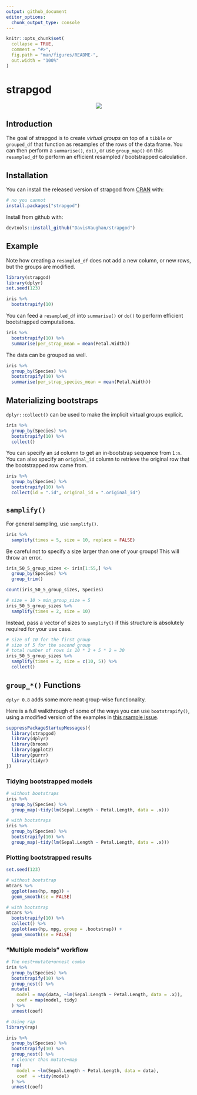 ```yaml
---
output: github_document
editor_options: 
  chunk_output_type: console
---
```


<!-- README.md is generated from README.Rmd. Please edit that file -->

```r
knitr::opts_chunk$set(
  collapse = TRUE,
  comment = "#>",
  fig.path = "man/figures/README-",
  out.width = "100%"
)
```
# strapgod

<p align="center">
  <img src="./man/figures/strap-god.jpg">
</p>

## Introduction

The goal of strapgod is to create _virtual groups_ on top of a `tibble` or 
`grouped_df` that function as resamples of the rows of the data frame. You can
then perform a `summarise()`, `do()`, or use `group_map()` on this 
`resampled_df` to perform an efficient resampled / bootstrapped calculation.

## Installation

You can install the released version of strapgod from [CRAN](https://CRAN.R-project.org) with:

``` r
# no you cannot
install.packages("strapgod")
```

Install from github with:

``` r
devtools::install_github("DavisVaughan/strapgod")
```

## Example

Note how creating a `resampled_df` does not add a new column, or new rows,
but the groups are modified.

```r
library(strapgod)
library(dplyr)
set.seed(123)

iris %>%
  bootstrapify(10)
```

You can feed a `resampled_df` into `summarise()` or `do()` to perform
efficient bootstrapped computations.

```r
iris %>%
  bootstrapify(10) %>%
  summarise(per_strap_mean = mean(Petal.Width))
```

The data can be grouped as well.

```r
iris %>%
  group_by(Species) %>%
  bootstrapify(10) %>%
  summarise(per_strap_species_mean = mean(Petal.Width))
```

## Materializing bootstraps

`dplyr::collect()` can be used to make the implicit virtual groups explicit.

```r
iris %>%
  group_by(Species) %>%
  bootstrapify(10) %>%
  collect()
```

You can specify an `id` column to get an in-bootstrap sequence from `1:n`. You 
can also specify an `original_id` column to retrieve the original row that 
the bootstrapped row came from.

```r
iris %>%
  group_by(Species) %>%
  bootstrapify(10) %>%
  collect(id = ".id", original_id = ".original_id")
```

## `samplify()`

For general sampling, use `samplify()`.

```r
iris %>%
  samplify(times = 5, size = 10, replace = FALSE)
```

Be careful not to specify a size larger than one of your groups! This will throw
an error.

```r
iris_50_5_group_sizes <- iris[1:55,] %>%
  group_by(Species) %>%
  group_trim()

count(iris_50_5_group_sizes, Species)

# size = 10 > min_group_size = 5
iris_50_5_group_sizes %>%
  samplify(times = 2, size = 10)
```

Instead, pass a vector of sizes to `samplify()` if this structure is absolutely
required for your use case.

```r
# size of 10 for the first group
# size of 5 for the second group
# total number of rows is 10 * 2 + 5 * 2 = 30
iris_50_5_group_sizes %>%
  samplify(times = 2, size = c(10, 5)) %>%
  collect()
```


## `group_*()` Functions

`dplyr 0.8` adds some more neat group-wise functionality. 

Here is a full walkthrough of some of the ways you can use `bootstrapify()`,
using a modified version of the examples in [this rsample issue](https://github.com/tidymodels/rsample/issues/52).

```r
suppressPackageStartupMessages({
  library(strapgod)
  library(dplyr)
  library(broom)
  library(ggplot2)
  library(purrr)
  library(tidyr)
})
```

### Tidying bootstrapped models 

```r
# without bootstraps
iris %>%
  group_by(Species) %>%
  group_map(~tidy(lm(Sepal.Length ~ Petal.Length, data = .x)))

# with bootstraps
iris %>%
  group_by(Species) %>%
  bootstrapify(10) %>%
  group_map(~tidy(lm(Sepal.Length ~ Petal.Length, data = .x)))
```

### Plotting bootstrapped results

```r
set.seed(123)

# without bootstrap
mtcars %>%
  ggplot(aes(hp, mpg)) + 
  geom_smooth(se = FALSE)

# with bootstrap
mtcars %>%
  bootstrapify(10) %>%
  collect() %>%
  ggplot(aes(hp, mpg, group = .bootstrap)) + 
  geom_smooth(se = FALSE)

```

### "Multiple models" workflow

```r
# The nest+mutate+unnest combo
iris %>% 
  group_by(Species) %>%
  bootstrapify(10) %>%
  group_nest() %>%
  mutate(
    model = map(data, ~lm(Sepal.Length ~ Petal.Length, data = .x)),
    coef = map(model, tidy)
  ) %>%
  unnest(coef)

# Using rap  
library(rap)

iris %>% 
  group_by(Species) %>%
  bootstrapify(10) %>%
  group_nest() %>%
  # cleaner than mutate+map
  rap(
    model = ~lm(Sepal.Length ~ Petal.Length, data = data),
    coef  = ~tidy(model)
  ) %>%
  unnest(coef)
```

